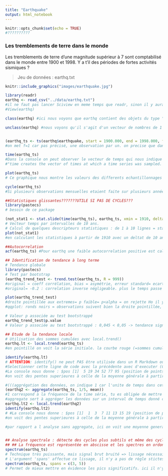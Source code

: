 ```yaml
---
title: "Earthquake"
output: html_notebook
---
```


```r
knitr::opts_chunk$set(echo = TRUE)
#??????????
```



### Les tremblements de terre dans le monde

Les tremblements de terre d'une magnitude supérieur à 7 sont comptabilisé dans le monde entre 1900 et 1998. Y a t'il des périodes de fortes activités sismiques ? 

> Jeu de données : earthq.txt

```r
knitr::include_graphics("images/earthquake.jpg")
```

```r
library(readr)
earthq <- read_csv("../data/earthq.txt")
#il ne faut pas lancer Sciview en meme temps que readr, sinon il y aura un conflit de package.
#View(earthq)

class(earthq) #ici nous voyons que earthq contient des objets du type "spec_tbl_df", "tbl_df","tbl" et "data.frame". Nous allons donc le transformer en objet ts plus bas.

unclass(earthq) #nous voyons qu'il s'agit d'un vecteur de nombres de 1 à 99, avec comme attribut attr(,"row.names"), attr(,"spec"), cols( earthquake = col_double()).


(earthq_ts <- ts(earthq$earthquake, start = 1900.000, end = 1998.000, frequency = 1))
#on met f=1 car pas précisé, une observation par un. on precise que dans le jeu de données earthq qu'on veut la variable earthquake meme si le jeu de données ne contient que cette variable, il faut la préciser sinon il va considerer l'objet comme un (multiple time serie) mts."

time(earthq_ts) 
#Dans la console on peut observer le vecteur de temps qui nous indique les moments où les échantillonnages ont étés effectués. Nous voyons un vecteur qui va de l'année 1900 à l'année 1998, avec comme Time Series: Start = 1900, End = 1998, Frequency = 1.
#"time creates the vector of times at which a time series was sampled. 

plot(earthq_ts) 
# Ce graphique nous montre les valeurs des differents echantillonnages allant du temps 1900 au 1998. Remarquons que les observations sont reliées les unes autres en une ligne continue pour indiquer le dépendance des observations entre elles (contrairement au nuage de points).

cycle(earthq_ts)
#Si plusieurs observations mensuelles etaient faite sur plusieurs années, la fonction cycle agirait en numerotant tous les mois de janvier 1, février = 2, etc. Dans le cas du jeu de données earthq, les observation ne sont pas mensuelles... dans la console toutes les observations sont numerotées 1. L'utilisation de la fonction cycle n'est pas justifié ici, inutile d'utiliser split et de representer les donnees mensuellement sous forme de boxplots.

##Statistiques glissantes???????UTILE SI PAS DE CYCLES??? 
library(pastecs) 
# besoin de ce package

(not_stat1 <- stat.slide(time(earthq_ts), earthq_ts, xmin = 1910, deltat = 10))
# Vecteur temps par intervalles de 10 ans.
# Calcul de quelques descripteurs statistiques : de 1 à 10 lignes = statistiques | de 1 à 7 colonnes = intervalles de temps pour lesquels chacune des statistiques a été calculée.
plot(not_stat1) 
#en calculant les statistiques à partir de 1910 avec un deltat de 10 ans nous voyons qu'un pic des statiques est obtenu entre 1940 et 1950. en effet la valeur maximal est de 41, la minimale de 23, la mediane de 27.5 et la moyenne de 29.8; Ce pic est aussi visible dans le graphe où la valeur de y est plus élevée entre 1940 et 1950. un minimum est obtenu entre 1980 et 1990.

##Autocorrelation 
acf(earthq_ts) #Pour earthq une faible autocorrelation positive est calculé pour les 5 premiers décalages puis elle diminue jusqu'à devenir négative mais pas suffisament significative.

```


```r
## Identification de tendance à long terme
# Tendance globale
library(pastecs)
# Test par bootstrap
(earthq_trend_test <- trend.test(earthq_ts, R = 999))
#original = coeff corrélation, bias = asymétrie, erreur standard= ecart-type par rapport à la distribution normale => le plus important c'est le graphique.
#original= -0.2 : correlation inverse négligeable. plus le temps passe plus les tremblements de terres faiblisent.

plot(earthq_trend_test)
#droite pointillée aux extremes= p faible= p<alpha = on rejette Ho il y a donc une tendance générale.
#qqplot: ronds noirs = observations suivent bien la droite pointillée, donc la distribution est normale.

# Valeur p associée au test bootstrappé
earthq_trend_test$p.value
# Valeur p associée au test bootstrappé : 0,045 < 0,05 -> tendance significative au seuil alpha de 5%.
```


```r
## Etude de la tendance locale
# Utilisation des sommes cumulées avec local.trend()
earthq.lt <- local.trend(earthq_ts)
#en pointillé on voit la série initiale. la courbe rouge (=sommes cumulées) chaque segment de la ligne brisée représente une tendance locale : une période où la moyenne ne varie pas: la valeur de cette moyenne est donnée par la pente du segment additionnée de r (=moyenne de toute la série).Par rapport à la moyenne globale des observations, soit on est au-dessus ou en-dessous. Au debut les variations sont bruitées, on utilise donc aggregate pour contrer cela. 

identify(earthq.lt)
# ATTENTION: identify() ne peut PAS être utilisée dans un R Markdown ou Notebook. Cette fonction doit être utilisée seulement dans le fenêtre CONSOLE de R!!!
#Selectionner cette ligne de code avec la précédente avec d'executer (Ctrl+Enter). Cliquer les points voulus (dans ce graphe-ci un point au début, un au milieu qd est T° très basses et un point à la fin), puis indiquer "finish"...
#La console nous donne : $pos [1]  5 19 34 52 77 95 (position de points selectionnés, 6 en tout). $trends [1] 24.78571 16.73333 27.44444 20.32000 13.22222 (pente des 5 segments). $k [1] 20.0202 (moyenne générale).
#on voit des pentes superieures à celle de la moyenne générale à partir de 1930 environ puis elle diminue vers 1980.

#(((aggrégation des données, on indique 1 car l'unite de temps dans cette serie est de 1.
(earthq2 <- aggregate(earthq_ts, 1/5, mean))
#1 correspond à la fréquence de la time série, tu es obligée de mettre une valeur décimale: ex:1/5= un pas de temps correspond à 5 observations. 
#aggregate sert à aggréger les données sur un interval de temps donné c'est à dire qu'il va diviser le jeux de donnée en sous ensemble (dont le nombre dépend de l'interval de temps choisi pour aggréger les données au plus l'interval est grand au moins il y a de sous ensemble) et calcul les statistiques sur ces sous ensemble afin de retourner le courbe noire que l'on peut voir sur le graphe 2, sur le graphe 3 on voit le courbe des sommes cumulées en rouge et la courbe retournée par aggregate.
earthq.lt2 <- local.trend(earthq2)
identify(earthq.lt2) 
# #La console nous donne : $pos [1]  1  3  7 11 13 15 19 (position de points selectionnés, 7 en tout). $trends [1] 26.2 17.9 26.4 18.3 22.3 14.2 (pente des 6 segments). $k [1] 19.98947 (moyenne générale).
#on voit des pentes superieures à celle de la moyenne générale à partir de 1930 environ puis elle diminue vers 1980.

#par rapport a l analyse sans aggregate, ici on voit une moyenne generale plus faible et on a su degager un segment en plus.)))


## Analyse spectrale : détecte des cycles plus subtils et même des cycles qui se surperposent. qlq soit le signal on peut le représenter par un ensemble de sinus et de cos de periode croissante avec une valeur d'amplitude adéquate à chaque signal. si amplitude des différentes composantes est faible alors signal faible et inversément.
## ## La fréquence est représentée en abscisse et les spectres en ordonnée. Il y a un cycle si un des spectres d’une fréquence différente de zéro se trouve dans la l’intervalle de confiance représenté en haut à droite en bleu.
spectrum(earthq_ts) 
# Technique très puissante, mais signal brut bruité => lissage nécessaire!
# L'argument 'spans' affectue ce lissage, il n'y a pas de règle stictes, il faut juste deux nombres impairs.
spectrum(earthq_ts, spans = c(3, 5))
# Permet de mieux mettre en évidence les pics significatifs. ici il n'y a pas de pics significatifs : tous les pics sont endessous de l'intervalle de confiance.
```



